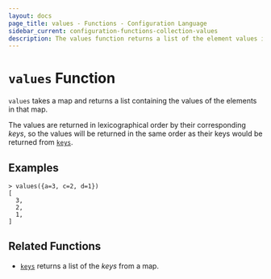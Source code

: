 ```yaml
---
layout: docs
page_title: values - Functions - Configuration Language
sidebar_current: configuration-functions-collection-values
description: The values function returns a list of the element values in a given map.
---
```


# `values` Function

`values` takes a map and returns a list containing the values of the elements
in that map.

The values are returned in lexicographical order by their corresponding _keys_,
so the values will be returned in the same order as their keys would be
returned from [`keys`](./keys.html).

## Examples

```
> values({a=3, c=2, d=1})
[
  3,
  2,
  1,
]
```

## Related Functions

- [`keys`](./keys.html) returns a list of the _keys_ from a map.
